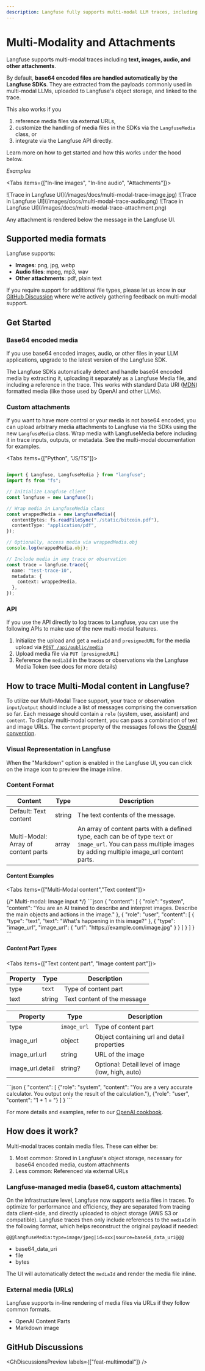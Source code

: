 ```yaml
---
description: Langfuse fully supports multi-modal LLM traces, including text, images, audio, and attachments.
---
```


# Multi-Modality and Attachments

Langfuse supports multi-modal traces including **text, images, audio, and other attachments**.

By default, **base64 encoded files are handled automatically by the Langfuse SDKs**. They are extracted from the payloads commonly used in multi-modal LLMs, uploaded to Langfuse's object storage, and linked to the trace.

This also works if you

1. reference media files via external URLs,
2. customize the handling of media files in the SDKs via the `LangfuseMedia` class, or
3. integrate via the Langfuse API directly.

Learn more on how to get started and how this works under the hood below.

_Examples_

<Tabs items={["In-line images", "In-line audio", "Attachments"]}>
<Tab>
<Frame border className="mt-0">
  ![Trace in Langfuse UI](/images/docs/multi-modal-trace-image.jpg)
</Frame>
</Tab>
<Tab>
<Frame border className="mt-0">
  ![Trace in Langfuse UI](/images/docs/multi-modal-trace-audio.png)
</Frame>
</Tab>
<Tab>
<Frame border className="mt-0">
  ![Trace in Langfuse UI](/images/docs/multi-modal-trace-attachment.png)
</Frame>
</Tab>
<Tab>

Any attachment is rendered below the message in the Langfuse UI.

</Tab>
</Tabs>

## Supported media formats

Langfuse supports:

- **Images**: png, jpg, webp
- **Audio files**: mpeg, mp3, wav
- **Other attachments**: pdf, plain text

If you require support for additional file types, please let us know in our [GitHub Discussion](https://github.com/orgs/langfuse/discussions/3004) where we're actively gathering feedback on multi-modal support.

## Get Started

### Base64 encoded media

If you use base64 encoded images, audio, or other files in your LLM applications, upgrade to the latest version of the Langfuse SDK.

The Langfuse SDKs automatically detect and handle base64 encoded media by extracting it, uploading it separately as a Langfuse Media file, and including a reference in the trace. This works with standard Data URI ([MDN](https://developer.mozilla.org/en-US/docs/Web/URI/Schemes/data)) formatted media (like those used by OpenAI and other LLMs).

### Custom attachments

If you want to have more control or your media is not base64 encoded, you can upload arbitrary media attachments to Langfuse via the SDKs using the new `LangfuseMedia` class. Wrap media with LangfuseMedia before including it in trace inputs, outputs, or metadata. See the multi-modal documentation for examples.

<Tabs items={["Python", "JS/TS"]}>
<Tab>

```python

```

</Tab>
<Tab>

```typescript
import { Langfuse, LangfuseMedia } from "langfuse";
import fs from "fs";

// Initialize Langfuse client
const langfuse = new Langfuse();

// Wrap media in LangfuseMedia class
const wrappedMedia = new LangfuseMedia({
  contentBytes: fs.readFileSync("./static/bitcoin.pdf"),
  contentType: "application/pdf",
});

// Optionally, access media via wrappedMedia.obj
console.log(wrappedMedia.obj);

// Include media in any trace or observation
const trace = langfuse.trace({
  name: "test-trace-10",
  metadata: {
    context: wrappedMedia,
  },
});
```

</Tab>
</Tabs>

### API

If you use the API directly to log traces to Langfuse, you can use the following APIs to make use of the new multi-modal features.

1. Initialize the upload and get a `mediaId` and `presignedURL` for the media upload via [`POST /api/public/media`](https://api.reference.langfuse.com/#post-/api/public/media)
2. Upload media file via `PUT [presignedURL]`
3. Reference the `mediaId` in the traces or observations via the Langfuse Media Token (see docs for more details)

## How to trace Multi-Modal content in Langfuse?

To utilize our Multi-Modal Trace support, your trace or observation `input`/`output` should include a list of messages comprising the conversation so far. Each message should contain a `role` (system, user, assistant) and `content`. To display multi-modal content, you can pass a combination of text and image URLs. The `content` property of the messages follows the [OpenAI convention](/docs/tracing-features/multi-modality#content-format).

### Visual Representation in Langfuse

When the "Markdown" option is enabled in the Langfuse UI, you can click on the image icon to preview the image inline.

### Content Format

| Content                             | Type   | Description                                                                                                                                                        |
| ----------------------------------- | ------ | ------------------------------------------------------------------------------------------------------------------------------------------------------------------ |
| Default: Text content               | string | The text contents of the message.                                                                                                                                  |
| Multi-Modal: Array of content parts | array  | An array of content parts with a defined type, each can be of type `text` or `image_url`. You can pass multiple images by adding multiple image_url content parts. |

#### Content Examples

<Tabs items={["Multi-Modal content","Text content"]}>

<Tab>
{/* Multi-modal: Image input */}
```json
{
  "content": [
    {
      "role": "system",
      "content": "You are an AI trained to describe and interpret images. Describe the main objects and actions in the image."
    },
    {
      "role": "user",
      "content": [
        { 
          "type": "text",
          "text": "What's happening in this image?"
        },
        { 
          "type": "image_url",
          "image_url": {
            "url": "https://example.com/image.jpg"
          }
        }
      ]
    }
  ]
}
```

##### Content Part Types

<Tabs items={["Text content part", "Image content part"]}>
<Tab>

| Property | Type   | Description                 |
| -------- | ------ | --------------------------- |
| type     | `text` | Type of content part        |
| text     | string | Text content of the message |

</Tab>
<Tab>

| Property         | Type        | Description                                       |
| ---------------- | ----------- | ------------------------------------------------- |
| type             | `image_url` | Type of content part                              |
| image_url        | object      | Object containing url and detail properties       |
| image_url.url    | string      | URL of the image                                  |
| image_url.detail | string?     | Optional: Detail level of image (low, high, auto) |

</Tab>
</Tabs>

</Tab>
<Tab>
```json
{
  "content": [
    {"role": "system", "content": "You are a very accurate calculator. You output only the result of the calculation."},
    {"role": "user", "content": "1 + 1 = "}
  ]
}
```
</Tab>
</Tabs>

For more details and examples, refer to our [OpenAI cookbook](/docs/integrations/openai/python/examples).

## How does it work?

Multi-modal traces contain media files. These can either be:

1. Most common: Stored in Langfuse's object storage, necessary for base64 encoded media, custom attachments
2. Less common: Referenced via external URLs

### Langfuse-managed media (base64, custom attachments)

On the infrastructure level, Langfuse now supports `media` files in traces. To optimize for performance and efficiency, they are separated from tracing data client-side, and directly uploaded to object storage (AWS S3 or compatible). Langfuse traces then only include references to the `mediaId` in the following format, which helps reconstruct the original payload if needed:

```
@@@langfuseMedia:type=image/jpeg|id=xxx|source=base64_data_uri@@@
```

- base64_data_uri
- file
- bytes

The UI will automatically detect the `mediaId` and render the media file inline.

### External media (URLs)

Langfuse supports in-line rendering of media files via URLs if they follow common formats.

- OpenAI Content Parts
- Markdown image

## GitHub Discussions


<GhDiscussionsPreview labels={["feat-multimodal"]} />
